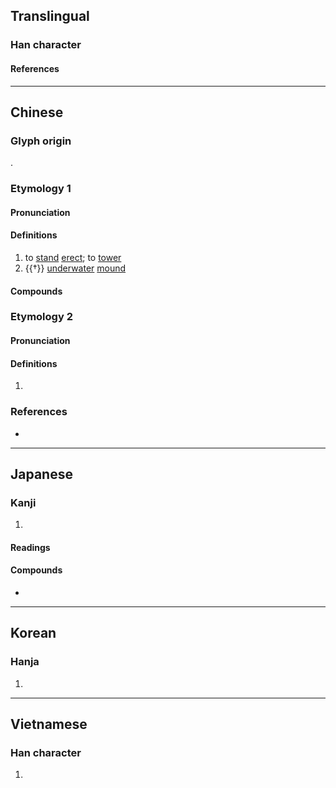 {{character info/new}}
==Translingual==

===Han character===
{{Han char|rn=46|rad=山|as=06|sn=9|four=24741|canj=UGDI|ids=⿰山寺}}

====References====
{{Han ref|kx=0311.010|dkj=08053|dj=0611.010|hdz=10769.120|uh=5CD9}}

----

==Chinese==
{{zh-forms}}

===Glyph origin===
{{Han etym}}
{{Han compound|山|寺|ls=psc|c1=s|c2=p|t1=mountain}}.

===Etymology 1===

====Pronunciation====
{{zh-pron
|m=zhì
|c=ci5,zi6
|mc=y
|oc=y
|cat=v,n
}}

====Definitions====
{{zh-hanzi}}

# to [[stand]] [[erect]]; to [[tower]]
# {{†}} [[underwater]] [[mound]]

====Compounds====
{{zh-der|峙積|峙立|川渟嶽峙|嶽峙淵渟|山峙淵渟|對峙|淵渟岳峙|獨峙|棋峙|聳峙|鸞停鵠峙|鴟峙|竦峙|鼎峙|鸞鵠停峙}}

===Etymology 2===

====Pronunciation====
{{zh-pron
|m=shì
|c=si6
|cat=
}}

====Definitions====
{{zh-hanzi}}

# {{zh-only|繁峙}}

===References===
* {{R:yue:mfccd}}

----

==Japanese==

===Kanji===
{{ja-kanji|grade=|rs=山06}}

# {{defn|lang=ja|sort=山06}}

====Readings====
{{ja-readings
|goon=じ<ぢ
|kanon=ち
|kun=そばだ-つ
}}

====Compounds====
* {{ja-r|対峙|たいじ}}

----

==Korean==

===Hanja===
{{ko-hanja|hangeul=치|rv=chi|mr=ch'i}}

# {{defn|lang=ko|sort=山06}}

----

==Vietnamese==

===Han character===
{{vi-readings|rs=山06|hanviet=[[trĩ]], [[trì]]}}

# {{defn|lang=vi|sort=山06}}

{{cln|vi|Han tu}}